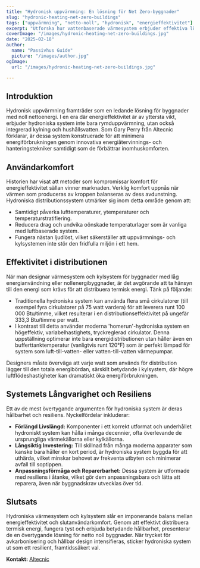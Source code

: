 ```yaml
---
title: "Hydronisk uppvärmning: En lösning för Net Zero-byggnader"
slug: "hydronic-heating-net-zero-buildings"
tags: ["uppvärmning", "netto-noll", "hydronisk", "energieffektivitet"]
excerpt: "Utforska hur vattenbaserade värmesystem erbjuder effektiva lösningar för netto nollenergibyggnader samtidigt som de upprätthåller överlägsna komfortnivåer."
coverImage: "/images/hydronic-heating-net-zero-buildings.jpg"
date: "2025-02-18"
author:
  name: "Passivhus Guide"
  picture: "/images/author.jpg"
ogImage:
  url: "/images/hydronic-heating-net-zero-buildings.jpg"

---
```

## Introduktion

Hydronisk uppvärmning framträder som en ledande lösning för byggnader med noll nettoenergi. I en era där energieffektivitet är av yttersta vikt, erbjuder hydroniska system inte bara rymduppvärmning, utan också integrerad kylning och hushållsvatten. Som Gary Perry från Altecnic förklarar, är dessa system konstruerade för att minimera energiförbrukningen genom innovativa energiåtervinnings- och hanteringstekniker samtidigt som de förbättrar inomhuskomforten.

## Användarkomfort

Historien har visat att metoder som kompromissar komfort för energieffektivitet sällan vinner marknaden. Verklig komfort uppnås när värmen som produceras av kroppen balanseras av dess avdunstning. Hydroniska distributionssystem utmärker sig inom detta område genom att:

- Samtidigt påverka lufttemperaturer, ytemperaturer och temperaturstratifiering.
- Reducera drag och undvika oönskade temperaturlager som är vanliga med luftbaserade system.
- Fungera nästan ljudlöst, vilket säkerställer att uppvärmnings- och kylsystemen inte stör den fridfulla miljön i ett hem.
## Effektivitet i distributionen

När man designar värmesystem och kylsystem för byggnader med låg energianvändning eller nollenergibyggnader, är det avgörande att ta hänsyn till den energi som krävs för att distribuera termisk energi. Tänk på följande:

- Traditionella hydroniska system kan använda flera små cirkulatorer (till exempel fyra cirkulatorer på 75 watt vardera) för att leverera runt 100 000 Btu/timme, vilket resulterar i en distributionseffektivitet på ungefär 333,3 Btu/timme per watt.
- I kontrast till detta använder moderna 'homerun'-hydroniska system en högeffektiv, variabelhastighets, tryckreglerad cirkulator. Denna uppställning optimerar inte bara energidistributionen utan håller även en bufferttanktemperatur (vanligtvis runt 120°F) som är perfekt lämpad för system som luft-till-vatten- eller vatten-till-vatten värmepumpar.

Designers måste överväga att varje watt som används för distribution lägger till den totala energibördan, särskilt betydande i kylsystem, där högre luftflödeshastigheter kan dramatiskt öka energiförbrukningen.
## Systemets Långvarighet och Resiliens

Ett av de mest övertygande argumenten för hydroniska system är deras hållbarhet och resiliens. Nyckelfördelar inkluderar:

- **Förlängd Livslängd:** Komponenter i ett korrekt utformat och underhållet hydroniskt system kan hålla i många decennier, ofta överlevande de ursprungliga värmekällorna eller kylkällorna.
- **Långsiktig Investering:** Till skillnad från många moderna apparater som kanske bara håller en kort period, är hydroniska system byggda för att uthärda, vilket minskar behovet av frekventa utbyten och minimerar avfall till soptippen.
- **Anpassningsförmåga och Reparerbarhet:** Dessa system är utformade med resiliens i åtanke, vilket gör dem anpassningsbara och lätta att reparera, även när byggnadskrav utvecklas över tid.

## Slutsats

Hydroniska värmesystem och kylsystem slår en imponerande balans mellan energieffektivitet och slutanvändarkomfort. Genom att effektivt distribuera termisk energi, fungera tyst och erbjuda betydande hållbarhet, presenterar de en övertygande lösning för netto noll byggnader. När trycket för avkarbonisering och hållbar design intensifieras, sticker hydroniska system ut som ett resilient, framtidssäkert val.

**Kontakt:** [Altecnic](https://www.altecnic.co.uk)
